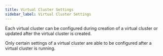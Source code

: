 ```yaml
---
title: Virtual Cluster Settings
sidebar_label: Virtual Cluster Settings
---
```


Each virtual cluster can be configured during creation of a virtual cluster or updated after the virtual cluster is created. 

Only certain settings of a virtual cluster are able to be configured after a virtual cluster is running. 